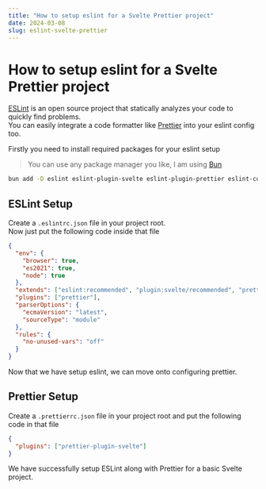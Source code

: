 ```yaml
---
title: "How to setup eslint for a Svelte Prettier project"
date: 2024-03-08
slug: eslint-svelte-prettier
---
```


# How to setup eslint for a Svelte Prettier project

[ESLint](https://eslint.org/) is an open source project that statically analyzes your code to quickly find problems.<br/>
You can easily integrate a code formatter like [Prettier](https://prettier.io/) into your eslint config too.

Firstly you need to install required packages for your eslint setup
> You can use any package manager you like, I am using [Bun](https://bun.sh/)
```sh
bun add -D eslint eslint-plugin-svelte eslint-plugin-prettier eslint-config-prettier prettier prettier-plugin-svelte
```

## ESLint Setup

Create a `.eslintrc.json` file in your project root.<br/>
Now just put the following code inside that file
```json
{
  "env": {
    "browser": true,
    "es2021": true,
    "node": true
  },
  "extends": ["eslint:recommended", "plugin:svelte/recommended", "prettier"],
  "plugins": ["prettier"],
  "parserOptions": {
    "ecmaVersion": "latest",
    "sourceType": "module"
  },
  "rules": {
    "no-unused-vars": "off"
  }
}
```

Now that we have setup eslint, we can move onto configuring prettier.

## Prettier Setup

Create a `.prettierrc.json` file in your project root and put the following code in that file
```json
{
  "plugins": ["prettier-plugin-svelte"]
}
```

We have successfully setup ESLint along with Prettier for a basic Svelte project.
